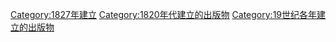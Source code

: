 {{Cat topic in year| topic=建立的出版物| year=1827}}

[[Category:1827年建立|Category:1827年建立]]
[[Category:1820年代建立的出版物|Category:1820年代建立的出版物]]
[[Category:19世纪各年建立的出版物|Category:19世纪各年建立的出版物]]